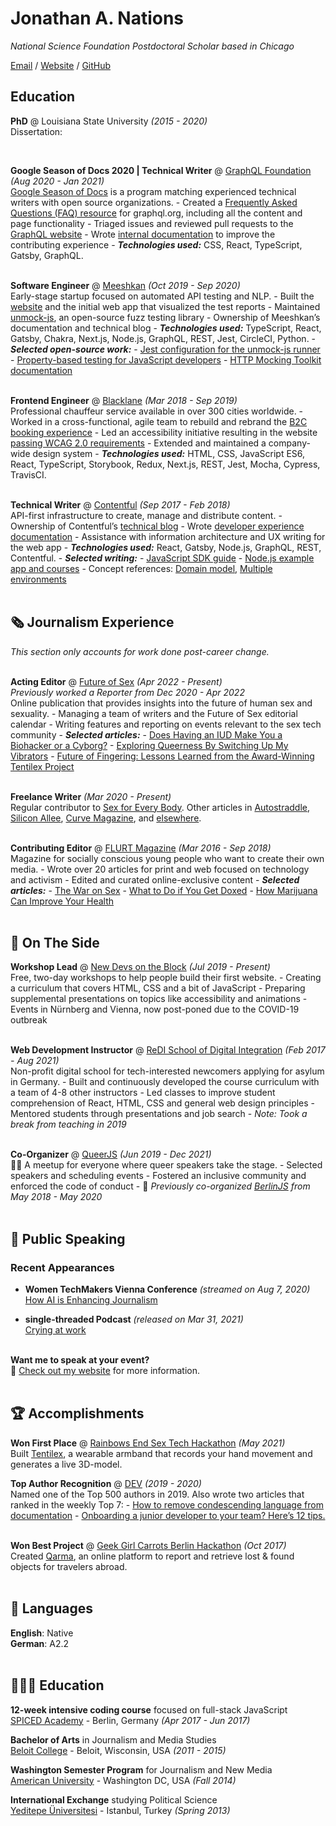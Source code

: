 # Jonathan A. Nations

_National Science Foundation Postdoctoral Scholar based in Chicago_ <br>

[Email](mailto:jonnatiions@gmail.com) / [Website](https://jonnynations.com/) / [GitHub](https://github.com/jonnations/) 

## Education

**PhD** @ Louisiana State University _(2015 - 2020)_ <br>
Dissertation: \textsc{Function, History, and Ecology in the Exceptional Diversification of Murine Rodents}

<br>

**Google Season of Docs 2020 | Technical Writer** @ [GraphQL Foundation](https://foundation.graphql.org/) _(Aug 2020 - Jan 2021)_ <br>
[Google Season of Docs](https://developers.google.com/season-of-docs/docs/participants) is a program matching experienced technical writers with open source organizations.
  - Created a [Frequently Asked Questions (FAQ) resource](https://graphql.org/faq/) for graphql.org, including all the content and page functionality
  - Triaged issues and reviewed pull requests to the [GraphQL website](https://github.com/graphql/graphql.github.io/)
  - Wrote [internal documentation](https://github.com/graphql/graphql.github.io/blob/source/CONTRIBUTING.md) to improve the contributing experience
  - **_Technologies used:_** CSS, React, TypeScript, Gatsby, GraphQL.
<br><br>

**Software Engineer** @ [Meeshkan](http://meeshkan.com/) _(Oct 2019 - Sep 2020)_ <br>
Early-stage startup focused on automated API testing and NLP.
  - Built the [website](https://meeshkan.com/) and the initial web app that visualized the test reports
  - Maintained [unmock-js](https://github.com/meeshkan/unmock-js), an open-source fuzz testing library
  - Ownership of Meeshkan's documentation and technical blog
  - **_Technologies used:_** TypeScript, React, Gatsby, Chakra, Next.js, Node.js, GraphQL, REST, Jest, CircleCI, Python.
  - **_Selected open-source work:_**
    - [Jest configuration for the unmock-js runner](https://github.com/meeshkan/unmock-jest-runner)
    - [Property-based testing for JavaScript developers](https://dev.to/meeshkan/property-based-testing-for-javascript-developers-21b2)
    - [HTTP Mocking Toolkit documentation](https://github.com/meeshkan/hmt)
    <br><br>

**Frontend Engineer** @ [Blacklane](https://www.blacklane.com/en) _(Mar 2018 - Sep 2019)_ <br>
Professional chauffeur service available in over 300 cities worldwide.
  - Worked in a cross-functional, agile team to rebuild and rebrand the [B2C booking experience](https://www.blacklane.com/en/)
  - Led an accessibility initiative resulting in the website [passing WCAG 2.0 requirements](https://www.blacklane.com/en/accessibility/)
  - Extended and maintained a company-wide design system
  - **_Technologies used:_** HTML, CSS, JavaScript ES6, React, TypeScript, Storybook, Redux, Next.js, REST, Jest, Mocha, Cypress, TravisCI.
  <br><br>

**Technical Writer** @ [Contentful](https://www.contentful.com/) _(Sep 2017 - Feb 2018)_ <br>
API-first infrastructure to create, manage and distribute content.
  - Ownership of Contentful's [technical blog](https://www.contentful.com/blog/)
  - Wrote [developer experience documentation](https://www.contentful.com/developers/docs/)
  - Assistance with information architecture and UX writing for the web app
  - **_Technologies used:_** React, Gatsby, Node.js, GraphQL, REST, Contentful.
  - **_Selected writing:_**
    - [JavaScript SDK guide](https://www.contentful.com/developers/docs/javascript/tutorials/using-js-cda-sdk/)
    - [Node.js example app and courses](https://the-example-app-nodejs.contentful.com/courses)
    - Concept references: [Domain model](https://www.contentful.com/developers/docs/concepts/domain-model/), [Multiple environments](https://www.contentful.com/developers/docs/concepts/multiple-environments/)
    <br><br>
    
## 🗞 Journalism Experience

_This section only accounts for work done post-career change._
<br><br>

**Acting Editor** @ [Future of Sex](https://futureofsex.net/author/carolyn/) _(Apr 2022 - Present)_ <br>
_Previously worked a Reporter from Dec 2020 - Apr 2022_ <br>
Online publication that provides insights into the future of human sex and sexuality.
  - Managing a team of writers and the Future of Sex editorial calendar
  - Writing features and reporting on events relevant to the sex tech community
  - **_Selected articles:_**
    - [Does Having an IUD Make You a Biohacker or a Cyborg?](https://futureofsex.net/augmentation/does-having-an-iud-make-you-a-biohacker-or-a-cyborg/)
    - [Exploring Queerness By Switching Up My Vibrators](https://futureofsex.net/sex-tech/exploring-queerness-by-switching-up-my-vibrators/)
    - [Future of Fingering: Lessons Learned from the Award-Winning Tentilex Project](https://futureofsex.net/sex-tech/future-of-fingering-lessons-learned-from-the-award-winning-tentilex-project/)
<br><br>

**Freelance Writer** _(Mar 2020 - Present)_ <br>
Regular contributor to [Sex for Every Body](https://sexforeverybody.com/author/carolyn/). Other articles in [Autostraddle](https://www.autostraddle.com/sharing-is-caring-or-did-you-skip-that-day-in-school__trashed/), [Silicon Allee](https://news.siliconallee.com/2021/07/26/the-art-of-pitching-a-sex-tech-startup/), [Curve Magazine](https://www.curvemag.com/us-home/beyond-the-binary-how-software-engineer-sara-vieira-founded-a-global-community-of-queer-coders/), and [elsewhere](https://workwithcarolyn.com/words).
<br><br>

**Contributing Editor** @ [FLURT Magazine](https://www.facebook.com/flurtmagazine) _(Mar 2016 - Sep 2018)_ <br>
Magazine for socially conscious young people who want to create their own media.
  - Wrote over 20 articles for print and web focused on technology and activism
  - Edited and curated online-exclusive content
  - **_Selected articles:_**
    - [The War on Sex](https://workwithcarolyn.com/words/war-on-sex)
    - [What to Do if You Get Doxed](https://workwithcarolyn.com/words/what-to-do-if-you-get-doxed)
    - [How Marijuana Can Improve Your Health](https://workwithcarolyn.com/words/how-marijuana-can-improve-your-health)
    <br><br>

## 📌 On The Side

**Workshop Lead** @ [New Devs on the Block](https://newdevs.org/) _(Jul 2019 - Present)_ <br>
Free, two-day workshops to help people build their first website.
  - Creating a curriculum that covers HTML, CSS and a bit of JavaScript 
  - Preparing supplemental presentations on topics like accessibility and animations
  - Events in Nürnberg and Vienna, now post-poned due to the COVID-19 outbreak 
  <br><br>

**Web Development Instructor** @ [ReDI School of Digital Integration](https://www.redi-school.org/) _(Feb 2017 - Aug 2021)_<br>
Non-profit digital school for tech-interested newcomers applying for asylum in Germany.
  - Built and continuously developed the course curriculum with a team of 4-8 other instructors
  - Led classes to improve student comprehension of React, HTML, CSS and general web design principles
  - Mentored students through presentations and job search
  - _Note: Took a break from teaching in 2019_
  <br><br>

**Co-Organizer** @ [QueerJS](https://queerjs.com/) _(Jun 2019 - Dec 2021)_<br>
🏳️‍🌈 A meetup for everyone where queer speakers take the stage.
  - Selected speakers and scheduling events
  - Fostered an inclusive community and enforced the code of conduct
  - 🐻 _Previously co-organized [BerlinJS](https://berlinjs.org/) from May 2018 - May 2020_
  <br><br>
  

## 🎤 Public Speaking
    
### Recent Appearances

- **Women TechMakers Vienna Conference** _(streamed on Aug 7, 2020)_
<br>[How AI is Enhancing Journalism](https://www.youtube.com/watch?v=-qZCRHwnnbM)<br>

- **single-threaded Podcast** _(released on Mar 31, 2021)_
<br>[Crying at work](https://anchor.fm/single-threaded/episodes/Carolyn-Stransky-on-Crying-at-Work-etu7hj)<br>
<br>

**Want me to speak at your event?**
<br>💖 [Check out my website](https://workwithcarolyn.com/speaking) for more information.
<br><br>
  
## 🏆 Accomplishments

**Won First Place** @ [Rainbows End Sex Tech Hackathon](https://hack.touchyfeely.tech/) _(May 2021)_ <br>
Built [Tentilex](https://workwithcarolyn.com/blog/tentilex), a wearable armband that records your hand movement and generates a live 3D-model. 

**Top Author Recognition** @ [DEV](https://dev.to/) _(2019 - 2020)_ <br>
Named one of the Top 500 authors in 2019. Also wrote two articles that ranked in the weekly Top 7:
  - [How to remove condescending language from documentation](https://dev.to/meeshkan/how-to-remove-condescending-language-from-documentation-4a5p)
  - [Onboarding a junior developer to your team? Here's 12 tips.](https://dev.to/carolstran/onboarding-a-junior-developer-to-your-team-here-s-12-tips-4g3a)
<br><br>

**Won Best Project** @ [Geek Girl Carrots Berlin Hackathon](http://www.hacklikeagirl.co/) _(Oct 2017)_<br>
Created [Qarma](https://github.com/lcorr8/qarma), an online platform to report and retrieve lost & found objects for travelers abroad.
<br><br>

## 💬 Languages

**English**: Native <br>
**German**: A2.2
<br><br>

## 👩🏼‍🎓 Education

**12-week intensive coding course** focused on full-stack JavaScript<br>
[SPICED Academy](https://www.spiced-academy.com/) - Berlin, Germany _(Apr 2017 - Jun 2017)_ <br>

**Bachelor of Arts** in Journalism and Media Studies<br>
[Beloit College](https://www.beloit.edu/) - Beloit, Wisconsin, USA _(2011 - 2015)_

**Washington Semester Program** for Journalism and New Media<br>
[American University](https://www.american.edu/) - Washington DC, USA _(Fall 2014)_

**International Exchange** studying Political Science<br>
[Yeditepe Üniversitesi](https://yeditepe.edu.tr/en) - Istanbul, Turkey _(Spring 2013)_
